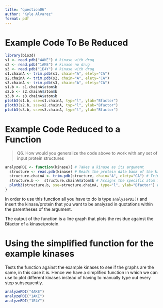 ```yaml
---
title: "question06"
author: "Kyle Alvarez"
format: pdf
---
```


# Example Code To Be Reduced
```r
library(bio3d)
s1 <- read.pdb("4AKE") # kinase with drug
s2 <- read.pdb("1AKE") # kinase no drug
s3 <- read.pdb("1E4Y") # kinase with drug
s1.chainA <- trim.pdb(s1, chain="A", elety="CA")
s2.chainA <- trim.pdb(s2, chain="A", elety="CA")
s3.chainA <- trim.pdb(s3, chain="A", elety="CA")
s1.b <- s1.chainA$atom$b
s2.b <- s2.chainA$atom$b
s3.b <- s3.chainA$atom$b
plotb3(s1.b, sse=s1.chainA, typ="l", ylab="Bfactor")
plotb3(s2.b, sse=s2.chainA, typ="l", ylab="Bfactor")
plotb3(s3.b, sse=s3.chainA, typ="l", ylab="Bfactor")
```

# Example Code Reduced to a Function
> Q6. How would you generalize the code above to work with any set of input protein structures

```r
analyzePDI <- function(kinase){ # Takes a kinase as its argument
  structure <- read.pdb(kinase) # Reads the protein data bank of the kinase and stores it within the variable structure
  structure.chainA <- trim.pdb(structure, chain="A", elety="CA") # Trims the PDB object of the kinase to get its structure at the specified chain and elety
  structure.b <-  structure.chainA$atom$b # Assigns the specific atom from the proteins's Chain A to a different variable
  plotb3(structure.b, sse=structure.chainA, type="l", ylab="Bfactor") # Plots the data of Residue vs Bfactor from the structure.b variable in a line graph
}

```
In order to use this function all you have to do is type `analyzePDI()` and insert the kinase/protein that you want to be analyzed in quotations within the parentheses of the argument.

The output of the function is a line graph that plots the residue against the Bfactor of a kinase/protein.



# Using the simplified function for the example kinases
Tests the function against the example kinases to see if the graphs are the same, in this case it is. Hence we have a simplified function in which we can use to plot different kinases instead of having to manually type out every step subsequently.
```r
analyzePDI("4AKE")
analyzePDI("1AKE")
analyzePDI("1E4Y")
```

